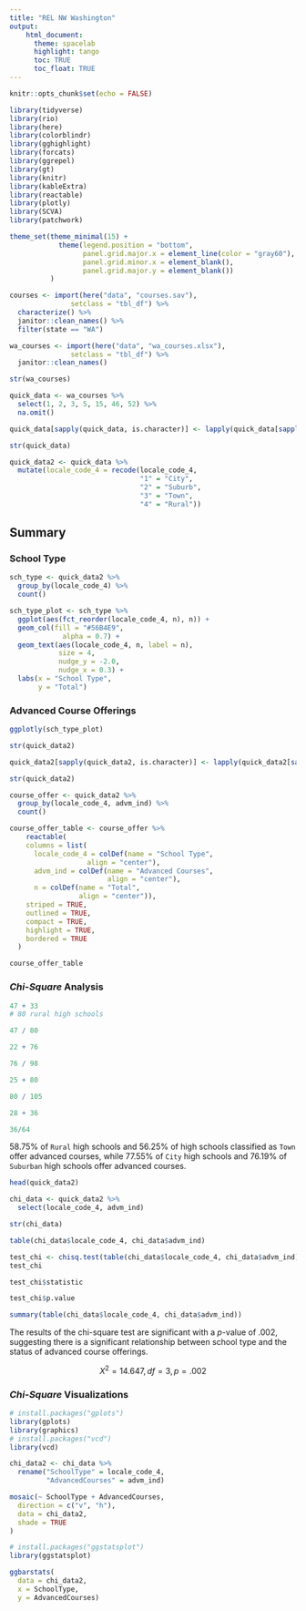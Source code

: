 ```yaml
---
title: "REL NW Washington"
output: 
    html_document:
      theme: spacelab
      highlight: tango
      toc: TRUE
      toc_float: TRUE
---
```


```r
knitr::opts_chunk$set(echo = FALSE)
```


```r
library(tidyverse)
library(rio)
library(here)
library(colorblindr)
library(gghighlight)
library(forcats)
library(ggrepel)
library(gt)
library(knitr)
library(kableExtra)
library(reactable)
library(plotly)
library(SCVA)
library(patchwork)

theme_set(theme_minimal(15) +
            theme(legend.position = "bottom",
                  panel.grid.major.x = element_line(color = "gray60"),
                  panel.grid.minor.x = element_blank(),
                  panel.grid.major.y = element_blank())
          )

```

```r
courses <- import(here("data", "courses.sav"),
               setclass = "tbl_df") %>% 
  characterize() %>% 
  janitor::clean_names() %>% 
  filter(state == "WA")

wa_courses <- import(here("data", "wa_courses.xlsx"),
               setclass = "tbl_df") %>% 
  janitor::clean_names() 

str(wa_courses)

quick_data <- wa_courses %>% 
  select(1, 2, 3, 5, 15, 46, 52) %>% 
  na.omit()

quick_data[sapply(quick_data, is.character)] <- lapply(quick_data[sapply(quick_data, is.character)], as.factor)

str(quick_data)
```

```r
quick_data2 <- quick_data %>% 
  mutate(locale_code_4 = recode(locale_code_4,
                                "1" = "City",
                                "2" = "Suburb",
                                "3" = "Town",
                                "4" = "Rural"))
```

## Summary 

### School Type 

```r

sch_type <- quick_data2 %>% 
  group_by(locale_code_4) %>% 
  count()

sch_type_plot <- sch_type %>% 
  ggplot(aes(fct_reorder(locale_code_4, n), n)) +
  geom_col(fill = "#56B4E9",
             alpha = 0.7) +
  geom_text(aes(locale_code_4, n, label = n),
            size = 4,
            nudge_y = -2.0,
            nudge_x = 0.3) +
  labs(x = "School Type",
       y = "Total")
```

### Advanced Course Offerings  

```r
ggplotly(sch_type_plot)
```

```r
str(quick_data2)

quick_data2[sapply(quick_data2, is.character)] <- lapply(quick_data2[sapply(quick_data2, is.character)],as.factor)

str(quick_data2)
```

```r
course_offer <- quick_data2 %>% 
  group_by(locale_code_4, advm_ind) %>% 
  count()

course_offer_table <- course_offer %>% 
    reactable(
    columns = list(
      locale_code_4 = colDef(name = "School Type",
                   align = "center"),
      advm_ind = colDef(name = "Advanced Courses",
                        align = "center"),
      n = colDef(name = "Total",
                 align = "center")),
    striped = TRUE,
    outlined = TRUE,
    compact = TRUE,
    highlight = TRUE,
    bordered = TRUE
  )
```

```r
course_offer_table
```

### *Chi-Square* Analysis

```r

47 + 33 
# 80 rural high schools 

47 / 80

22 + 76

76 / 98

25 + 80

80 / 105

28 + 36

36/64
```

58.75% of `Rural` high schools and 56.25% of high schools classified as `Town` offer advanced courses, while 77.55% of `City` high schools and 76.19% of `Suburban` high schools offer advanced courses. 

```r
head(quick_data2)

chi_data <- quick_data2 %>% 
  select(locale_code_4, advm_ind)

str(chi_data)

table(chi_data$locale_code_4, chi_data$advm_ind)

```

```r
test_chi <- chisq.test(table(chi_data$locale_code_4, chi_data$advm_ind))
test_chi
```

```r
test_chi$statistic
```

```r
test_chi$p.value
```

```r
summary(table(chi_data$locale_code_4, chi_data$advm_ind))
```

The results of the chi-square test are significant with a *p*-value of .002, suggesting there is a significant relationship between school type and the status of advanced course offerings. 

$$X^2 = 14.647, df = 3, p = .002$$


### *Chi-Square* Visualizations 

```r
# install.packages("gplots")
library(gplots)
library(graphics)
# install.packages("vcd")
library(vcd)

chi_data2 <- chi_data %>% 
  rename("SchoolType" = locale_code_4,
         "AdvancedCourses" = advm_ind)

```

```r
mosaic(~ SchoolType + AdvancedCourses,
  direction = c("v", "h"),
  data = chi_data2,
  shade = TRUE
)
```


```r
# install.packages("ggstatsplot")
library(ggstatsplot)
```

```r
ggbarstats(
  data = chi_data2,
  x = SchoolType,
  y = AdvancedCourses) 

```